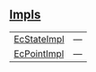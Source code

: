 
## [Impls](./core-ec-impls)

| | |
|:---|:---|
| [EcStateImpl](./core-ec-EcStateImpl) | — |
| [EcPointImpl](./core-ec-EcPointImpl) | — |
